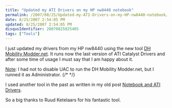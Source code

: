 ```yaml
---
title: "Updated my ATI Drivers on my HP nw8440 notebook"
permalink: /2007/08/25/Updated-my-ATI-Drivers-on-my-HP-nw8440-notebook/
date: 8/25/2007 2:54:05 PM
updated: 8/25/2007 2:54:05 PM
disqusIdentifier: 20070825025405
tags: ["Tools"]
---
```

I just updated my drivers from my HP nw8440 using the new tool [DH Mobility Modder.net](http://www.driverheaven.net/modtool/). It runs now the last version of ATI Catalyst Drivers and after some time of usage I must say that I am happy about it.

<u>Note</u>: I had not to disable UAC to run the DH Mobility Modder.net, but I runned it as Administrator.
{/* <!-- more --> */}

I used another tool in the past as written in my old post [Notebook and ATI Drivers](http://weblogs.asp.net/lkempe/archive/2006/11/05/Notebook-and-ATI-Drivers.aspx).

So a big thanks to Ruud Ketelaars for his fantastic tool.
